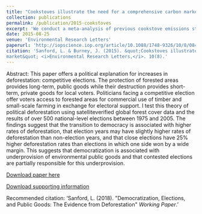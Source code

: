 ```yaml
---
title: "Cookstoves illustrate the need for a comprehensive carbon market"
collection: publications
permalink: /publication/2015-cookstoves
excerpt: 'We conduct a meta-analysis of previous cookstove emissions studies to improve greenhouse gas emission estimates of different stove classes and use this to show that incentive structures provided by current carbon markets promote stoves that have a larger greenhouse gas footprint.'
date: 2015-08-25
venue: 'Environmental Research Letters'
paperurl: 'http://iopscience.iop.org/article/10.1088/1748-9326/10/8/084026/meta'
citation: 'Sanford, L. & Burney, J. (2015). &quot;Cookstoves illustrate the need for a comprehensive carbon
market&quot; <i>Environmental Research Letters,</i>. 10(8).'
---
```

Abstract:
This paper offers a political explanation for increases in deforestation: competitive elections. The protection of forested areas provides long-term, public goods while their destruction provides short-term, private goods for local voters. Politicians facing a competitive election offer voters access to forested areas for commercial use of timber and small-scale farming in exchange for electoral support. I test this theory of political deforestation using satelliteverified global forest cover data and the results of over 500 national-level elections between 1975 and 2005. The findings suggest that the transition to democracy is associated with higher rates of deforestation, that election years may have slightly higher rates of deforestation than non-election years, and that close elections have 25% higher deforestation rates than elections in which one side won by a wide margin. This suggests that democratization is associated with underprovision of environmental public goods and that contested elections are partially responsible for this underprovision.

[Download paper here](https://github.com/lcsanford/lcsanford.github.io/blob/master/files/Elections_Working.pdf)

[Download supporting information](https://github.com/lcsanford/lcsanford.github.io/blob/master/files/Supporting_Information.pdf)

Recommended citation: 'Sanford, L. (2018). &quot;Democratization, Elections, and Public Goods: The Evidence from Deforestation&quot; <i>Working Paper</i>.'
